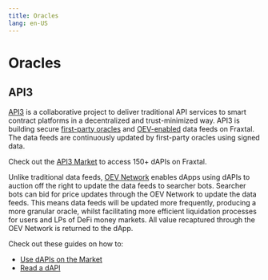 ```yaml
---
title: Oracles
lang: en-US
---
```


# Oracles

## API3

[API3](https://api3.org) is a collaborative project to deliver traditional API services to smart contract platforms in a decentralized and trust-minimized way.
API3 is building secure [first-party oracles](https://docs.api3.org/explore/introduction/first-party.html) and [OEV-enabled](https://docs.api3.org/explore/introduction/oracle-extractable-value.html) data feeds on Fraxtal. The data feeds are continuously updated by first-party oracles using signed data.

Check out the [API3 Market](https://market.api3.org/fraxtal) to access 150+ dAPIs on Fraxtal.

Unlike traditional data feeds, [OEV Network](https://docs.api3.org/explore/introduction/oracle-extractable-value.html) enables dApps using dAPIs to auction off the right to update the data feeds to searcher bots. Searcher bots can bid for price updates through the OEV Network to update the data feeds. This means data feeds will be updated more frequently, producing a more granular oracle, whilst facilitating more efficient liquidation processes for users and LPs of DeFi money markets. All value recaptured through the OEV Network is returned to the dApp.

Check out these guides on how to:

- [Use dAPIs on the Market](https://docs.api3.org/guides/dapis/subscribing-to-dapis/)
- [Read a dAPI](https://docs.api3.org/guides/dapis/read-a-dapi/)

